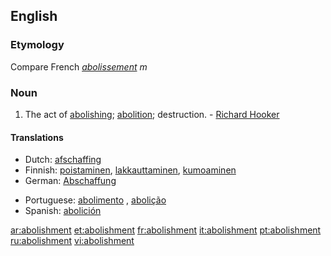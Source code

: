 ==English==

===Etymology===
Compare French ''[[abolissement]]'' ''m''

===Noun===
{{en-noun}}

# The act of [[abolishing]]; [[abolition]]; destruction. - [[w:Richard Hooker|Richard Hooker]]

====Translations====
{{trans-top|The act of abolishing}}
* Dutch: [[afschaffing]] {{f}}
* Finnish: [[poistaminen]], [[lakkauttaminen]], [[kumoaminen]]
* German: [[Abschaffung]] {{f}}
{{trans-mid}}
* Portuguese: [[abolimento]] {{m}}, [[abolição]] {{f}}
* Spanish: [[abolición]] {{f}}
{{trans-bottom}}

[[ar:abolishment]]
[[et:abolishment]]
[[fr:abolishment]]
[[it:abolishment]]
[[pt:abolishment]]
[[ru:abolishment]]
[[vi:abolishment]]